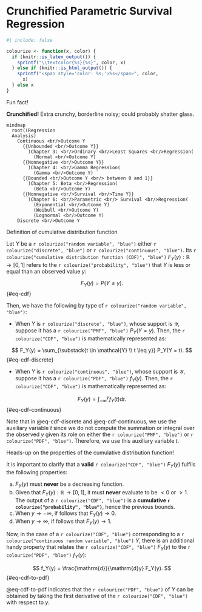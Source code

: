 <!-- Google tag (gtag.js) -->
<script async src="https://www.googletagmanager.com/gtag/js?id=G-7PRVEBE1EF"></script>
<script>
  window.dataLayer = window.dataLayer || [];
  function gtag(){dataLayer.push(arguments);}
  gtag('js', new Date());

  gtag('config', 'G-7PRVEBE1EF');
</script>

# Crunchified Parametric Survival Regression {#sec-parametric-survival}

```r
#| include: false

colourize <- function(x, color) {
  if (knitr::is_latex_output()) {
    sprintf("\\textcolor{%s}{%s}", color, x)
  } else if (knitr::is_html_output()) {
    sprintf("<span style='color: %s;'>%s</span>", color,
      x)
  } else x
}
```

::: {.Warning}
::::{.Warning-header}
Fun fact!
::::
::::{.Warning-container}
**Crunchified!** Extra crunchy, borderline noisy; could probably shatter glass.
::::
:::

::: {#fig-parametric-survival-regression}
```mermaid
mindmap
  root((Regression 
  Analysis)
    Continuous <br/>Outcome Y
      {{Unbounded <br/>Outcome Y}}
        )Chapter 3: <br/>Ordinary <br/>Least Squares <br/>Regression(
          (Normal <br/>Outcome Y)
      {{Nonnegative <br/>Outcome Y}}
        )Chapter 4: <br/>Gamma Regression(
          (Gamma <br/>Outcome Y)
      {{Bounded <br/>Outcome Y <br/> between 0 and 1}}
        )Chapter 5: Beta <br/>Regression(
          (Beta <br/>Outcome Y)
      {{Nonnegative <br/>Survival <br/>Time Y}}
        )Chapter 6: <br/>Parametric <br/> Survival <br/>Regression(
          (Exponential <br/>Outcome Y)
          (Weibull <br/>Outcome Y)
          (Lognormal <br/>Outcome Y)
    Discrete <br/>Outcome Y
```
:::

::: {#Definition-cdf .definition}
::::{.definition-header}
Definition of cumulative distribution function 
::::
::::{.definition-container}
Let $Y$ be a `r colourize("random variable", "blue")` either `r colourize("discrete", "blue")` or `r colourize("continuous", "blue")`. Its `r colourize("cumulative distribution function (CDF)", "blue")` $F_Y(y)  : \mathbb{R} \rightarrow [0, 1]$ refers to the `r colourize("probability", "blue")` that $Y$ is less or equal than an observed value $y$:

$$
F_Y(y) = P(Y \leq y).
$${#eq-cdf}

Then, we have the following by type of  `r colourize("random variable", "blue")`:

- When $Y$ is `r colourize("discrete", "blue")`, whose support is $\mathcal{Y}$, suppose it has a `r colourize("PMF", "blue")` $P_Y(Y = y)$. Then, the `r colourize("CDF", "blue")` is mathematically represented as:

$$
F_Y(y) = \sum_{\substack{t \in \mathcal{Y} \\ t \leq y}} P_Y(Y = t).
$${#eq-cdf-discrete}

- When $Y$ is `r colourize("continuous", "blue")`, whose support is $\mathcal{Y}$, suppose it has a `r colourize("PDF", "blue")` $f_Y(y)$. Then, the `r colourize("CDF", "blue")` is mathematically represented as:

$$
F_Y(y) = \int_{-\infty}^y f_Y(t) \mathrm{d}t.
$${#eq-cdf-continuous}

Note that in @eq-cdf-discrete and @eq-cdf-continuous, we use the auxiliary variable $t$ since we do not compute the summation or integral over the observed $y$ given its role on either the `r colourize("PMF", "blue")` or `r colourize("PDF", "blue")`. Therefore, we use this auxiliary variable $t$.
::::
:::

::: {.Heads-up}
::::{.Heads-up-header}
Heads-up on the properties of the cumulative distribution function!
::::
::::{.Heads-up-container}
It is important to clarify that a **valid** `r colourize("CDF", "blue")` $F_Y(y)$ fulfils the following properties:

a. $F_Y(y)$ must **never** be a decreasing function.
b. Given that $F_Y(y)  : \mathbb{R} \rightarrow [0, 1]$, it must **never** evaluate to be $< 0$ or $> 1$. The output of a `r colourize("CDF", "blue")` is a **cumulative `r colourize("probability", "blue")`**, hence the previous bounds.
c. When $y \rightarrow -\infty$, if follows that $F_Y(y) \rightarrow 0$.
d. When $y \rightarrow \infty$, if follows that $F_Y(y) \rightarrow 1$.

Now, in the case of a `r colourize("CDF", "blue")` corresponding to a `r colourize("continuous random variable", "blue")` $Y$, there is an additional handy property that relates the `r colourize("CDF", "blue")` $F_Y(y)$ to the `r colourize("PDF", "blue")` $f_Y(y)$:

$$
f_Y(y) = \frac{\mathrm{d}}{\mathrm{d}y} F_Y(y).
$${#eq-cdf-to-pdf}

@eq-cdf-to-pdf indicates that the `r colourize("PDF", "blue")` of $Y$ can be obtained by taking the first derivative of the `r colourize("CDF", "blue")` with respect to $y$.
::::
:::
